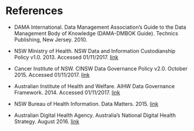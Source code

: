 # References

- DAMA International. Data Management Association’s Guide to the Data Management Body of Knowledge (DAMA-DMBOK Guide). Technics Publishing, New Jersey. 2010.

- NSW Ministry of Health. NSW Data and Information Custodianship Policy v1.0. 2013. Accessed 01/11/2017. [link](https://www.finance.nsw.gov.au/ict/resources/nsw-government-data-and-information-custodianship-policy)

- Cancer Institute of NSW. CINSW Data Governance Policy v2.0. October 2015. Accessed 01/11/2017. [link](https://www.cancerinstitute.org.au/getmedia/b6a63978-f588-493c-af45-ee4716a4066b/CINSW-data-governance-policy.PDF)

- Australian Institute of Health and Welfare. AIHW Data Governance Framework. 2014. Accessed 01/11/2017. [link](https://www.aihw.gov.au/getmedia/0d59ee71-9abe-4806-8e87-ce9de81974d3/AIHW-data-governance-framework.pdf.aspx)

- NSW Bureau of Health Information. Data Matters. 2015. [link](http://www.bhi.nsw.gov.au/BHI_reports/data_matters/Linking_data_to_unlock_information)

- Australian Digital Health Agency. Australia’s National Digital Health Strategy. August 2016. [link](https://www.digitalhealth.gov.au/about-the-agency/publications/australias-national-digital-health-strategy)
